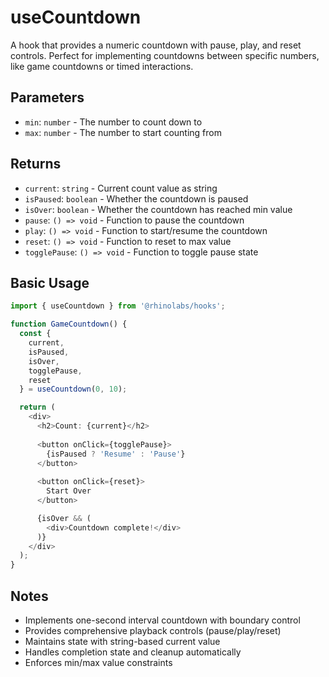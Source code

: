 # useCountdown

A hook that provides a numeric countdown with pause, play, and reset controls. Perfect for implementing countdowns between specific numbers, like game countdowns or timed interactions.

## Parameters

- `min`: `number` - The number to count down to
- `max`: `number` - The number to start counting from

## Returns

- `current`: `string` - Current count value as string
- `isPaused`: `boolean` - Whether the countdown is paused
- `isOver`: `boolean` - Whether the countdown has reached min value
- `pause`: `() => void` - Function to pause the countdown
- `play`: `() => void` - Function to start/resume the countdown
- `reset`: `() => void` - Function to reset to max value
- `togglePause`: `() => void` - Function to toggle pause state

## Basic Usage

```typescript
import { useCountdown } from '@rhinolabs/hooks';

function GameCountdown() {
  const { 
    current, 
    isPaused,
    isOver,
    togglePause,
    reset 
  } = useCountdown(0, 10);

  return (
    <div>
      <h2>Count: {current}</h2>
      
      <button onClick={togglePause}>
        {isPaused ? 'Resume' : 'Pause'}
      </button>
      
      <button onClick={reset}>
        Start Over
      </button>

      {isOver && (
        <div>Countdown complete!</div>
      )}
    </div>
  );
}
```

## Notes

- Implements one-second interval countdown with boundary control
- Provides comprehensive playback controls (pause/play/reset)
- Maintains state with string-based current value
- Handles completion state and cleanup automatically
- Enforces min/max value constraints
